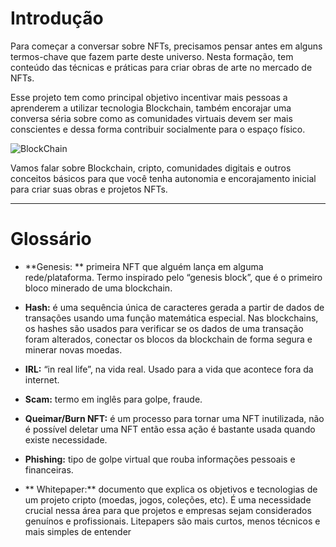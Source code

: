 <div style={{ color: "#1a4476" }}>
  <h1>Introdução</h1>
</div>

<div style={{textAlign: "justify"}}>

Para começar a conversar sobre NFTs, precisamos pensar antes em alguns termos-chave que fazem parte deste universo. Nesta formação, tem conteúdo das técnicas e práticas para criar obras de arte no mercado de NFTs.

Esse projeto tem como principal objetivo incentivar mais pessoas a aprenderem a utilizar tecnologia Blockchain, também encorajar uma conversa séria sobre como as comunidades virtuais devem ser mais conscientes e dessa forma contribuir socialmente para o espaço físico.

![BlockChain](https://firebasestorage.googleapis.com/v0/b/web3edubrasil-eddf4.firebasestorage.app/o/Trails%2FNew_IntroWeb3%2F1.png?alt=media&token=40c2e119-b499-4fa0-ad05-e3aa8856d22e)

Vamos falar sobre Blockchain, cripto, comunidades digitais e outros conceitos básicos para que você tenha autonomia e encorajamento inicial para criar suas obras e projetos NFTs.

---

<div style={{ color: "#1a4476" }}>
  <h1>Glossário</h1>
</div>

<div style={{display: "flex"}}>

<div style={{maxWidth: "50%" }}>

- **Genesis: ** primeira NFT que alguém lança em alguma rede/plataforma. Termo inspirado pelo “genesis block”, que é o primeiro bloco minerado de uma blockchain.

- **Hash:** é uma sequência única de caracteres gerada a partir de dados de transações usando uma função matemática especial. Nas blockchains, os hashes são usados para verificar se os dados de uma transação foram alterados, conectar os blocos da blockchain de forma segura e minerar novas moedas.

- **IRL:** “in real life”, na vida real. Usado para a vida que acontece fora da internet.

- **Scam:** termo em inglês para golpe, fraude.

</div>

<div style={{maxWidth: "50%" }}>

- **Queimar/Burn NFT:** é um processo para tornar uma NFT inutilizada, não é possível deletar uma NFT então essa ação é bastante usada quando existe necessidade.

- **Phishing:** tipo de golpe virtual que rouba informações pessoais e financeiras.

- ** Whitepaper:** documento que explica os objetivos e tecnologias de um projeto cripto (moedas, jogos, coleções, etc). É uma necessidade crucial nessa área para que projetos e empresas sejam considerados genuínos e profissionais. Litepapers são mais curtos, menos técnicos e mais simples de entender

</div>
</div>

</div>
